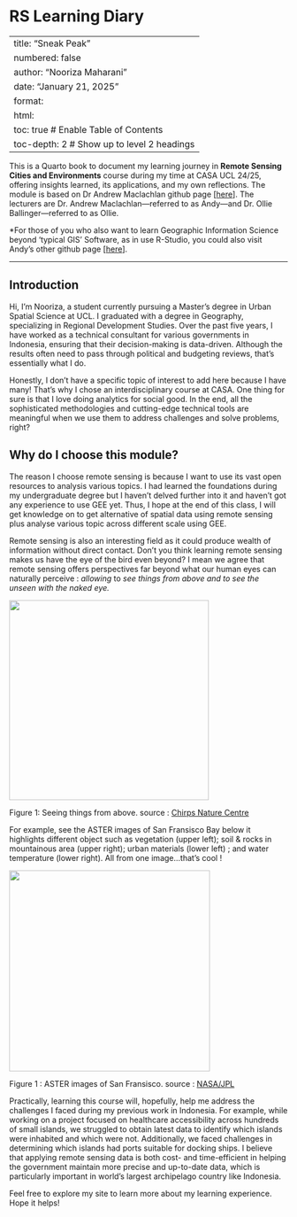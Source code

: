 # RS Learning Diary

---
title: "Sneak Peak"
numbered: false
author: "Nooriza Maharani"
date: "January 21, 2025"
format:
  html:
    toc: true    # Enable Table of Contents
    toc-depth: 2 # Show up to level 2 headings
---

This is a Quarto book to document my learning journey in **Remote Sensing Cities and Environments** course during my time at CASA UCL 24/25, offering insights learned, its applications, and my own reflections. The module is based on Dr Andrew Maclachlan github page \[[here](https://andrewmaclachlan.github.io/CASA0023/.)\]. The lecturers are Dr. Andrew Maclachlan—referred to as Andy—and Dr. Ollie Ballinger—referred to as Ollie.

\*For those of you who also want to learn Geographic Information Science beyond 'typical GIS' Software, as in use R-Studio, you could also visit Andy's other github page \[[here](https://andrewmaclachlan.github.io/CASA0005repo/index.html)\].

------------------------------------------------------------------------

## Introduction

Hi, I’m Nooriza, a student currently pursuing a Master's degree in Urban Spatial Science at UCL. I graduated with a degree in Geography, specializing in Regional Development Studies. Over the past five years, I have worked as a technical consultant for various governments in Indonesia, ensuring that their decision-making is data-driven. Although the results often need to pass through political and budgeting reviews, that's essentially what I do.

Honestly, I don't have a specific topic of interest to add here because I have many! That's why I chose an interdisciplinary course at CASA. One thing for sure is that I love doing analytics for social good. In the end, all the sophisticated methodologies and cutting-edge technical tools are meaningful when we use them to address challenges and solve problems, right?

## Why do I choose this module?

The reason I choose remote sensing is because I want to use its vast open resources to analysis various topics. I had learned the foundations during my undergraduate degree but I haven't delved further into it and haven't got any experience to use GEE yet. Thus, I hope at the end of this class, I will get knowledge on to get alternative of spatial data using remote sensing plus analyse various topic across different scale using GEE.

Remote sensing is also an interesting field as it could produce wealth of information without direct contact. Don't you think learning remote sensing makes us have the eye of the bird even beyond? I mean we agree that remote sensing offers perspectives far beyond what our human eyes can naturally perceive : *allowing* to *see things from above and to see the unseen with the naked eye.*

![](images/clipboard-2217286199.png){width="361"}

Figure 1: Seeing things from above. source : [Chirps Nature Centre](https://chirpforbirds.com/nature-advocacy/biomimicry-and-birds/)

For example, see the ASTER images of San Fransisco Bay below it highlights different object such as vegetation (upper left); soil & rocks in mountainous area (upper right); urban materials (lower left) ; and water temperature (lower right). All from one image...that's cool !

[![](images/PIA02605_modest.jpg){fig-align="left" width="363"}](https://photojournal.jpl.nasa.gov/jpegMod/PIA02605_modest.jpg)

Figure 1 : ASTER images of San Fransisco. source : [NASA/JPL](https://photojournal.jpl.nasa.gov/catalog/PIA02605)

Practically, learning this course will, hopefully, help me address the challenges I faced during my previous work in Indonesia. For example, while working on a project focused on healthcare accessibility across hundreds of small islands, we struggled to obtain latest data to identify which islands were inhabited and which were not. Additionally, we faced challenges in determining which islands had ports suitable for docking ships. I believe that applying remote sensing data is both cost- and time-efficient in helping the government maintain more precise and up-to-date data, which is particularly important in world's largest archipelago country like Indonesia.

Feel free to explore my site to learn more about my learning experience. Hope it helps!
